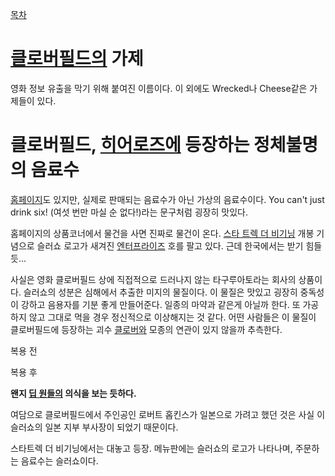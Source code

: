 [[목차]]

= [[클로버필드]]의 가제 = 
영화 정보 유출을 막기 위해 붙여진 이름이다. 이 외에도 Wrecked나 Cheese같은 가제들이 있다.

= 클로버필드, [[히어로즈]]에 등장하는 정체불명의 음료수 =
[http://www.slusho.jp 홈페이지]도 있지만, 실제로 판매되는 음료수가 아닌 가상의 음료수이다. You can't just drink six! (여섯 번만 마실 순 없다!)라는 문구처럼 굉장히 맛있다.

홈페이지의 상품코너에서 물건을 사면 진짜로 물건이 온다. [[스타 트렉 더 비기닝]] 개봉 기념으로 슬러쇼 로고가 새겨진 [[엔터프라이즈]] 호를 팔고 있다. 근데 한국에서는 받기 힘들듯...

사실은 영화 클로버필드 상에 직접적으로 드러나지 않는 타구루아토라는 회사의 상품이다. 슬러쇼의 성분은 심해에서 추출한 미지의 물질이다. 이 물질은 맛있고 굉장히 중독성이 강하고  음용자를 기분 좋게 만들어준다. 일종의 마약과 같은게 아닐까 한다. 또 가공하지 않고 그대로 먹을 경우 정신적으로 이상해지는 것 같다. 어떤 사람들은 이 물질이 클로버필드에 등장하는 괴수 [[클로버]]와 모종의 연관이 있지 않을까 추측한다.


복용 전

{{{#!html
<embed src='http://flvs.daum.net/flvPlayer.swf?pwidth=502&pheight=399&vid=eT0KKhdde2c$' width='502px' height='399px' allowScriptAccess='always' type='application/x-shockwave-flash' allowFullScreen='true' bgcolor='#000000' ></embed>
}}}

복용 후

{{{#!html
<embed src='http://flvs.daum.net/flvPlayer.swf?pwidth=502&pheight=399&vid=1G1bUFgKfwE$' width='502px' height='399px' allowScriptAccess='always' type='application/x-shockwave-flash' allowFullScreen='true' bgcolor='#000000' ></embed>
}}}

'''왠지 [[딥 원]]들의 의식을 보는 듯하다.'''

여담으로 클로버필드에서 주인공인 로버트 홉킨스가 일본으로 가려고 했던 것은 사실 이 슬러쇼의 일본 지부 부사장이 되었기 때문이다.

{{{#!html
<object width="560" height="340"><param name="movie" value="http://www.youtube.com/v/ZbUODnN-u5g&hl=ko&fs=1&"></param><param name="allowFullScreen" value="true"></param><param name="allowscriptaccess" value="always"></param><embed src="http://www.youtube.com/v/ZbUODnN-u5g&hl=ko&fs=1&" type="application/x-shockwave-flash" allowscriptaccess="always" allowfullscreen="true" width="560" height="340"></embed></object>
}}}

스타트렉 더 비기닝에서는 대놓고 등장. 메뉴판에는 슬러쇼의 로고가 나타나며, 주문하는 음료수는 슬러쇼이다.
